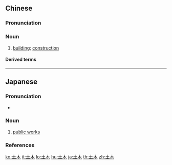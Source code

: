 ==Chinese==
{{zh-forms}}

===Pronunciation===
{{zh-pron
|m=tǔmù
|c=tou2 muk6
|mn=thó͘-bo̍k
|cat=n
}}

===Noun===
{{zh-noun}}

# [[building]]; [[construction]]

====Derived terms====
{{zh-der|土木工程}}

----

==Japanese==
{{ja-kanjitab|ど|ぼく|yomi=on}}

===Pronunciation===
* {{ja-pron|どぼく|y=o|acc=1|acc_ref=NHK}}

===Noun===
{{ja-noun|どぼく}}

# [[public works]]

===References===
<references/>

[[ko:土木]]
[[it:土木]]
[[lo:土木]]
[[hu:土木]]
[[ja:土木]]
[[th:土木]]
[[zh:土木]]